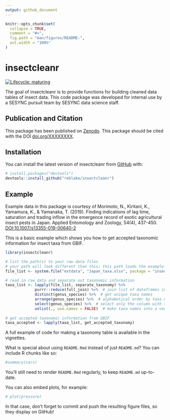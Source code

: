 ```yaml
---
output: github_document
---
```


<!-- README.md is generated from README.Rmd. Please edit that file -->

```r
knitr::opts_chunk$set(
  collapse = TRUE,
  comment = "#>",
  fig.path = "man/figures/README-",
  out.width = "100%"
)
```

# insectcleanr

<!-- badges: start -->
[![Lifecycle: maturing](https://img.shields.io/badge/lifecycle-maturing-blue.svg)](https://www.tidyverse.org/lifecycle/#maturing)
<!-- badges: end -->

The goal of insectcleanr is to provide functions for building cleaned data tables of insect data.  This code package was developed for internal use by a SESYNC pursuit team by SESYNC data science staff. 

## Publication and Citation

This package has been published on [Zenodo]().  This package should be cited with the DOI [doi.org/XXXXXXXX](doi.org/XXXXXXXX).  

## Installation

You can install the latest version of insectcleanr from [GitHub](https://github.com/reblake/insectcleanr) with:

```r
# install.packages("devtools")
devtools::install_github("reblake/insectcleanr")
```

## Example

Example data in this package is courtesy of 
Morimoto, N., Kiritani, K., Yamamura, K., & Yamanaka, T. (2019). Finding indications of lag time, saturation and trading inflow in the emergence record of exotic agricultural insect pests in Japan. Applied Entomology and Zoology, 54(4), 437-450. [DOI:10.1007/s13355-019-00640-2](https://doi.org/10.1007/s13355-019-00640-2)

This is a basic example which shows you how to get accepted taxonomic information for insect taxa from GBIF.

```r
library(insectcleanr)

# list the path(s) to your raw data files
# your path will look different than this; this path loads the example data included in this package
file_list <- system.file("extdata", "Japan_taxa.xlsx", package = "insectcleanr", mustWork = TRUE)

# read in raw data and separate out taxonomic information
taxa_list <- lapply(file_list, separate_taxonomy) %>%
             purrr::reduce(full_join) %>%  # join list of dataframes into one dataframe
             distinct(genus_species) %>%  # get unique taxa names
             arrange(genus_species) %>%  # alphabetical order by taxa name
             select(genus_species) %>%  # select only the column with taxa names
             unlist(., use.names = FALSE)  # make taxa names into a vector
              
# get accepted taxonomic information from GBIF
taxa_accepted <- lapply(taxa_list, get_accepted_taxonomy)
```

A full example of code for making a taxonomy table is available in the vignettes. 


What is special about using `README.Rmd` instead of just `README.md`? You can include R chunks like so:

```r
#summary(cars)
```

You'll still need to render `README.Rmd` regularly, to keep `README.md` up-to-date.

You can also embed plots, for example:

```r
# plot(pressure)
```

In that case, don't forget to commit and push the resulting figure files, so they display on GitHub!
